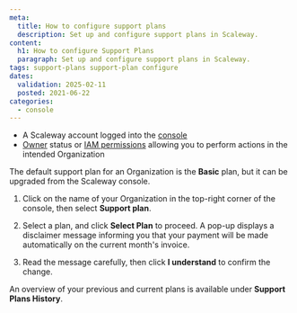 ```yaml
---
meta:
  title: How to configure support plans
  description: Set up and configure support plans in Scaleway.
content:
  h1: How to configure Support Plans
  paragraph: Set up and configure support plans in Scaleway.
tags: support-plans support-plan configure
dates:
  validation: 2025-02-11
  posted: 2021-06-22
categories:
  - console
---
```


<Macro id="requirements" />

- A Scaleway account logged into the [console](https://console.scaleway.com)
- [Owner](/iam/concepts/#owner) status or [IAM permissions](/iam/concepts/#permission) allowing you to perform actions in the intended Organization

The default support plan for an Organization is the **Basic** plan, but it can be upgraded from the Scaleway console.

1. Click on the name of your Organization in the top-right corner of the console, then select **Support plan**.

    <Lightbox src="scaleway-support-plans-overview.webp" alt="" />


2. Select a plan, and click **Select Plan** to proceed. A pop-up displays a disclaimer message informing you that your payment will be made automatically on the current month's invoice. 

3. Read the message carefully, then click **I understand** to confirm the change.

    <Lightbox src="scaleway-support-plan-confirmation.webp" alt="" />

An overview of your previous and current plans is available under **Support Plans History**.

<Lightbox src="scaleway-support-history.webp" alt="" />
